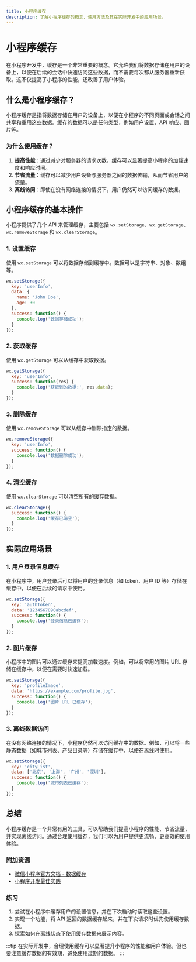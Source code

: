 ```yaml
---
title: 小程序缓存
description: 了解小程序缓存的概念、使用方法及其在实际开发中的应用场景。
---
```


# 小程序缓存

在小程序开发中，缓存是一个非常重要的概念。它允许我们将数据存储在用户的设备上，以便在后续的会话中快速访问这些数据，而不需要每次都从服务器重新获取。这不仅提高了小程序的性能，还改善了用户体验。

## 什么是小程序缓存？

小程序缓存是指将数据存储在用户的设备上，以便在小程序的不同页面或会话之间共享和重用这些数据。缓存的数据可以是任何类型，例如用户设置、API 响应、图片等。

### 为什么使用缓存？

1. **提高性能**：通过减少对服务器的请求次数，缓存可以显著提高小程序的加载速度和响应时间。
2. **节省流量**：缓存可以减少用户设备与服务器之间的数据传输，从而节省用户的流量。
3. **离线访问**：即使在没有网络连接的情况下，用户仍然可以访问缓存的数据。

## 小程序缓存的基本操作

小程序提供了几个 API 来管理缓存，主要包括 `wx.setStorage`、`wx.getStorage`、`wx.removeStorage` 和 `wx.clearStorage`。

### 1. 设置缓存

使用 `wx.setStorage` 可以将数据存储到缓存中。数据可以是字符串、对象、数组等。

```javascript
wx.setStorage({
  key: 'userInfo',
  data: {
    name: 'John Doe',
    age: 30
  },
  success: function() {
    console.log('数据存储成功');
  }
});
```

### 2. 获取缓存

使用 `wx.getStorage` 可以从缓存中获取数据。

```javascript
wx.getStorage({
  key: 'userInfo',
  success: function(res) {
    console.log('获取到的数据:', res.data);
  }
});
```

### 3. 删除缓存

使用 `wx.removeStorage` 可以从缓存中删除指定的数据。

```javascript
wx.removeStorage({
  key: 'userInfo',
  success: function() {
    console.log('数据删除成功');
  }
});
```

### 4. 清空缓存

使用 `wx.clearStorage` 可以清空所有的缓存数据。

```javascript
wx.clearStorage({
  success: function() {
    console.log('缓存已清空');
  }
});
```

## 实际应用场景

### 1. 用户登录信息缓存

在小程序中，用户登录后可以将用户的登录信息（如 token、用户 ID 等）存储在缓存中，以便在后续的请求中使用。

```javascript
wx.setStorage({
  key: 'authToken',
  data: '1234567890abcdef',
  success: function() {
    console.log('登录信息已缓存');
  }
});
```

### 2. 图片缓存

小程序中的图片可以通过缓存来提高加载速度。例如，可以将常用的图片 URL 存储在缓存中，以便在需要时快速加载。

```javascript
wx.setStorage({
  key: 'profileImage',
  data: 'https://example.com/profile.jpg',
  success: function() {
    console.log('图片 URL 已缓存');
  }
});
```

### 3. 离线数据访问

在没有网络连接的情况下，小程序仍然可以访问缓存中的数据。例如，可以将一些静态数据（如城市列表、产品目录等）存储在缓存中，以便在离线时使用。

```javascript
wx.setStorage({
  key: 'cityList',
  data: ['北京', '上海', '广州', '深圳'],
  success: function() {
    console.log('城市列表已缓存');
  }
});
```

## 总结

小程序缓存是一个非常有用的工具，可以帮助我们提高小程序的性能、节省流量，并实现离线访问。通过合理使用缓存，我们可以为用户提供更流畅、更高效的使用体验。

### 附加资源

- [微信小程序官方文档 - 数据缓存](https://developers.weixin.qq.com/miniprogram/dev/api/storage/wx.setStorage.html)
- [小程序开发最佳实践](https://developers.weixin.qq.com/community/develop/doc/000a02c2f8c0b8d8b6f8b6f8b6f8b6f8)

### 练习

1. 尝试在小程序中缓存用户的设置信息，并在下次启动时读取这些设置。
2. 实现一个功能，将 API 返回的数据缓存起来，并在下次请求时优先使用缓存数据。
3. 探索如何在离线状态下使用缓存数据来展示内容。

:::tip
在实际开发中，合理使用缓存可以显著提升小程序的性能和用户体验。但也要注意缓存数据的有效期，避免使用过期的数据。
:::